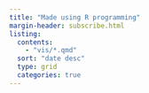 ```yaml
---
title: "Made using R programming"
margin-header: subscribe.html
listing:
  contents:
    - "vis/*.qmd"
  sort: "date desc"
  type: grid
  categories: true
---
```

